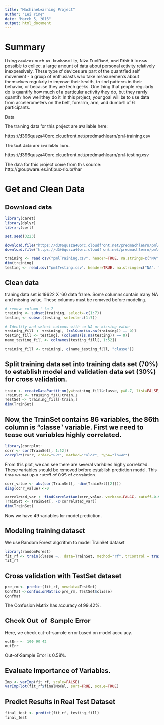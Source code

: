 ```yaml
---
title: "MachineLearning Project"
author: "Lei Ying"
date: "March 5, 2016"
output: html_document
---
```

# Summary
Using devices such as Jawbone Up, Nike FuelBand, and Fitbit it is now possible to collect a large amount of data about personal activity relatively inexpensively. These type of devices are part of the quantified self movement - a group of enthusiasts who take measurements about themselves regularly to improve their health, to find patterns in their behavior, or because they are tech geeks. One thing that people regularly do is quantify how much of a particular activity they do, but they rarely quantify how well they do it. In this project, your goal will be to use data from accelerometers on the belt, forearm, arm, and dumbell of 6 participants.

Data

The training data for this project are available here:

https://d396qusza40orc.cloudfront.net/predmachlearn/pml-training.csv

The test data are available here:

https://d396qusza40orc.cloudfront.net/predmachlearn/pml-testing.csv

The data for this project come from this source: http://groupware.les.inf.puc-rio.br/har. 

# Get and Clean Data
## Download data
```r
library(caret)
library(dplyr)
library(curl)

set.seed(3223)

download.file("https://d396qusza40orc.cloudfront.net/predmachlearn/pml-training.csv", destfile="pmlTraining.csv")
download.file("https://d396qusza40orc.cloudfront.net/predmachlearn/pml-testing.csv", destfile="pmlTesting.csv")

training <- read.csv("pmlTraining.csv", header=TRUE, na.strings=c("NA", " "))
dim(training)
testing <- read.csv("pmlTesting.csv", header=TRUE, na.strings=c("NA", " "))
```

## Clean data
traning data set is 19622 X 160 data frame. Some columns contain many NA and missing value. These columns must be removed before modeling. 

```r
# remove column 1 to 7
training <- subset(training, select=-c(1:7))
testing <- subset(testing, select=-c(1:7))

# Identify and select columns with no NA or missing value
training_fill <- training[, (colSums(is.na(training)) == 0)]
testing_fill <- testing[, (colSums(is.na(testing)) == 0)]
name_testing_fill <- colnames(testing_fill[, 1:52])

training_fill <- training[, c(name_testing_fill, "classe")]

```

## Split training data set into training data set (70%) to establish model and validation data set (30%) for cross validation.

```r
train <- createDataPartition(y=training_fill$classe, p=0.7, list=FALSE)
TrainSet <- training_fill[train,]
TestSet <- training_fill[-train,]
dim(TrainSet)

```
## Now, the TrainSet contains 86 variables, the 86th column is "classe" variable. First we need to tease out variables highly correlated. 

```r
library(corrplot)
corr <- cor(TrainSet[, 1:52])
corrplot(corr, order="FPC", method="color", type="lower")
```

From this plot, we can see there are several variables highly correlated. These variables should be removed before establish prediction model.
This time we set up a cutoff of 0.95 of correlation.

```r
corr_value <- abs(cor(TrainSet[, -dim(TrainSet)[2]]))
diag(corr_value) <-0

correlated_var <- findCorrelation(corr_value, verbose=FALSE, cutoff=0.95)
TrainSet <- TrainSet[, -c(correlated_var)]
dim(TrainSet)

```
Now we have 49 variables for model prediction.

## Modeling training dataset
We use Random Forest algorithm to model TrainSet dataset
```r
library(randomForest)
fit_rf <- train(classe ~., data=TrainSet, method="rf", trControl = trainControl(method = "cv", number = 4), importance = TRUE)
fit_rf

```

## Cross validation with TestSet dataset 
```r
pre_rm <- predict(fit_rf, newdata=TestSet)
ConfMat <-confusionMatrix(pre_rm, TestSet$classe)
ConfMat
```

The Confusion Matrix has accuracy of 99.42%.

## Check Out-of-Sample Error
Here, we check out-of-sample error based on model accuracy.
```r
outErr <- 100-99.42
outErr
```
Out-of-Sample Error is 0.58%.

## Evaluate Importance of Variables.
```r
Imp <- varImp(fit_rf, scale=FALSE)
varImpPlot(fit_rf$finalModel, sort=TRUE, scale=TRUE)
```

## Predict Results in Real Test Dataset
```r

final_test <- predict(fit_rf, testing_fill)
final_test

```

